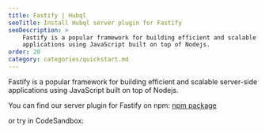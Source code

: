 ```yaml
---
title: Fastify | Hubql
seoTitle: Install Hubql server plugin for Fastify
seoDescription: >
    Fastify is a popular framework for building efficient and scalable server-side
    applications using JavaScript built on top of Nodejs.
order: 20
category: categories/quickstart.md
---
```


Fastify is a popular framework for building efficient and scalable server-side applications using JavaScript built on top of Nodejs.

You can find our server plugin for Fastify on npm:
[npm package](https://www.npmjs.com/package/@hubql/fastify)

or try in CodeSandbox:

<EmbeddedIframe
    title="Install Hubql server plugin for NestJS"
    url="https://codesandbox.io/p/devbox/github/hubql/hubql-examples/tree/latest/plugins/fastify?embed=1&file=%2Fsrc%2Fmain.ts"
/>
